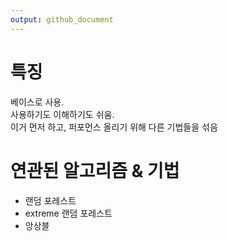 ---
output: github_document
---

# 특징
베이스로 사용.  
사용하기도 이해하기도 쉬움.  
이거 먼저 하고, 퍼포먼스 올리기 위해 다른 기법들을 섞음

# 연관된 알고리즘 & 기법
- 랜덤 포레스트
- extreme 랜덤 포레스트
- 앙상블